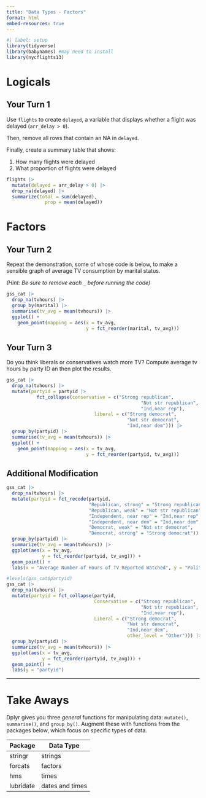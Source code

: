 ```yaml
---
title: "Data Types - Factors"
format: html
embed-resources: true
---
```


```r
#| label: setup
library(tidyverse)
library(babynames) #may need to install
library(nycflights13)
```

# Logicals

## Your Turn 1

Use `flights` to create `delayed`, a variable that displays whether a flight was delayed (`arr_delay > 0`).

Then, remove all rows that contain an NA in `delayed`. 

Finally, create a summary table that shows:

1. How many flights were delayed  
2. What proportion of flights were delayed

```r
flights |>
  mutate(delayed = arr_delay > 0) |>
  drop_na(delayed) |>
  summarize(total = sum(delayed), 
              prop = mean(delayed))
```



# Factors

## Your Turn 2

Repeat the demonstration, some of whose code is below, to make a sensible graph of average TV consumption by marital status.

*(Hint: Be sure to remove each `_` before running the code)*

```r
gss_cat |>
  drop_na(tvhours) |>
  group_by(marital) |>
  summarise(tv_avg = mean(tvhours)) |>
  ggplot() +
    geom_point(mapping = aes(x = tv_avg, 
                             y = fct_reorder(marital, tv_avg)))
```

## Your Turn 3

Do you think liberals or conservatives watch more TV?
Compute average tv hours by party ID an then plot the results.

```r
gss_cat |>
  drop_na(tvhours) |>
  mutate(partyid = partyid |>
           fct_collapse(conservative = c("Strong republican", 
                                                 "Not str republican",
                                                 "Ind,near rep"), 
                                liberal = c("Strong democrat",
                                            "Not str democrat",
                                            "Ind,near dem"))) |>
  group_by(partyid) |>
  summarise(tv_avg = mean(tvhours)) |>
  ggplot() +
    geom_point(mapping = aes(x = tv_avg, 
                             y = fct_reorder(partyid, tv_avg)))
```



## Additional Modification

```r
gss_cat |>
  drop_na(tvhours) |>
  mutate(partyid = fct_recode(partyid,
                              "Republican, strong" = "Strong republican",
                              "Republican, weak" = "Not str republican",
                              "Independent, near rep" = "Ind,near rep",
                              "Independent, near dem" = "Ind,near dem",
                              "Democrat, weak" = "Not str democrat",
                              "Democrat, strong" = "Strong democrat")) |> 
  group_by(partyid) |>
  summarize(tv_avg = mean(tvhours)) |>
  ggplot(aes(x = tv_avg, 
             y = fct_reorder(partyid, tv_avg))) +
  geom_point() + 
  labs(x = "Average Number of Hours of TV Reported Watched", y = "Political Party ID")
```

```r
#levels(gss_cat$partyid)
gss_cat |>
  drop_na(tvhours) |>
  mutate(partyid = fct_collapse(partyid,
                                Conservative = c("Strong republican", 
                                                 "Not str republican", 
                                                 "Ind,near rep"),
                                Liberal = c("Strong democrat", 
                                            "Not str democrat", 
                                            "Ind,near dem",
                                            other_level = "Other"))) |> 
  group_by(partyid) |>
  summarize(tv_avg = mean(tvhours)) |>
  ggplot(aes(x = tv_avg, 
             y = fct_reorder(partyid, tv_avg))) +
  geom_point() + 
  labs(y = "partyid")
```


***

# Take Aways

Dplyr gives you three _general_ functions for manipulating data: `mutate()`, `summarise()`, and `group_by()`. Augment these with functions from the packages below, which focus on specific types of data.

Package   | Data Type
--------- | --------
stringr   | strings
forcats   | factors
hms       | times
lubridate | dates and times

